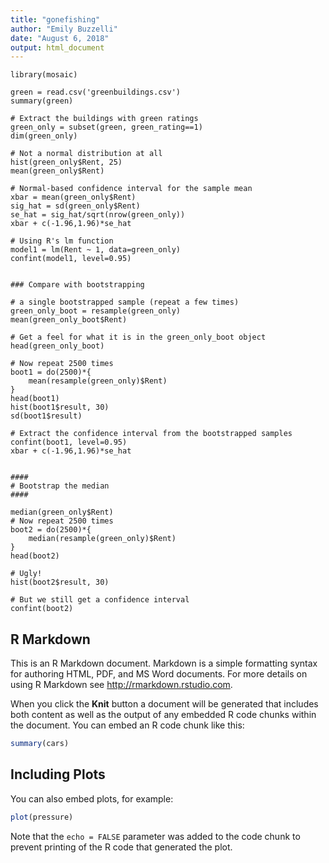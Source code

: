 ```yaml
---
title: "gonefishing"
author: "Emily Buzzelli"
date: "August 6, 2018"
output: html_document
---
```


```
library(mosaic)

green = read.csv('greenbuildings.csv')
summary(green)

# Extract the buildings with green ratings
green_only = subset(green, green_rating==1)
dim(green_only)

# Not a normal distribution at all
hist(green_only$Rent, 25)
mean(green_only$Rent)

# Normal-based confidence interval for the sample mean
xbar = mean(green_only$Rent)
sig_hat = sd(green_only$Rent)
se_hat = sig_hat/sqrt(nrow(green_only))
xbar + c(-1.96,1.96)*se_hat

# Using R's lm function
model1 = lm(Rent ~ 1, data=green_only)
confint(model1, level=0.95)


### Compare with bootstrapping

# a single bootstrapped sample (repeat a few times)
green_only_boot = resample(green_only)
mean(green_only_boot$Rent)

# Get a feel for what it is in the green_only_boot object
head(green_only_boot)

# Now repeat 2500 times
boot1 = do(2500)*{
	mean(resample(green_only)$Rent)
}
head(boot1)
hist(boot1$result, 30)
sd(boot1$result)

# Extract the confidence interval from the bootstrapped samples
confint(boot1, level=0.95)
xbar + c(-1.96,1.96)*se_hat


####
# Bootstrap the median
####

median(green_only$Rent)
# Now repeat 2500 times
boot2 = do(2500)*{
	median(resample(green_only)$Rent)
}
head(boot2)

# Ugly!
hist(boot2$result, 30)

# But we still get a confidence interval
confint(boot2)

```

## R Markdown

This is an R Markdown document. Markdown is a simple formatting syntax for authoring HTML, PDF, and MS Word documents. For more details on using R Markdown see <http://rmarkdown.rstudio.com>.

When you click the **Knit** button a document will be generated that includes both content as well as the output of any embedded R code chunks within the document. You can embed an R code chunk like this:

```r
summary(cars)
```

## Including Plots

You can also embed plots, for example:

```r
plot(pressure)
```

Note that the `echo = FALSE` parameter was added to the code chunk to prevent printing of the R code that generated the plot.
